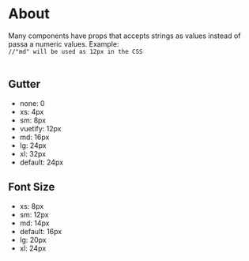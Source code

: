 
<Meta title="Layout/Props Values" />

# About
Many components have props that accepts strings as values instead of passa a numeric values.
Example:
<code>
<my-component some-prop="md" />
//"md" will be used as 12px in the CSS
</code>
<br /><br />

## Gutter
* none: 0
* xs: 4px
* sm: 8px
* vuetify: 12px
* md: 16px
* lg: 24px
* xl: 32px
* default: 24px

## Font Size
* xs: 8px
* sm: 12px
* md: 14px
* default: 16px
* lg: 20px
* xl: 24px
